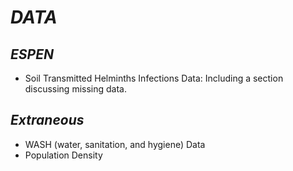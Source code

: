 
# *DATA*


## *ESPEN*

* Soil Transmitted Helminths Infections Data: Including a section discussing missing data.


## *Extraneous*

* WASH (water, sanitation, and hygiene) Data
* Population Density